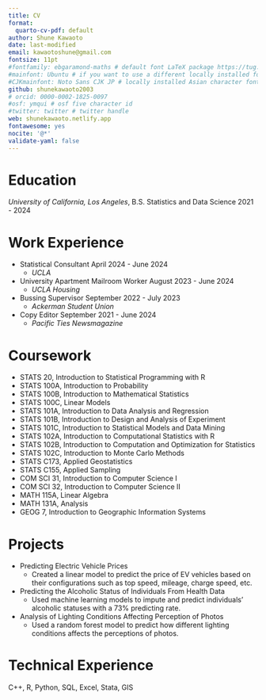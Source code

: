 ```yaml
---
title: CV
format:
  quarto-cv-pdf: default
author: Shune Kawaoto
date: last-modified
email: kawaotoshune@gmail.com
fontsize: 11pt
#fontfamily: ebgaramond-maths # default font LaTeX package https://tug.org/FontCatalogue/about.html
#mainfont: Ubuntu # if you want to use a different locally installed font
#CJKmainfont: Noto Sans CJK JP # locally installed Asian character font, must use with xelatex
github: shunekawaoto2003
# orcid: 0000-0002-1825-0097
#osf: ymqui # osf five character id
#twitter: twitter # twitter handle
web: shunekawaoto.netlify.app
fontawesome: yes
nocite: '@*'
validate-yaml: false
---
```


<!-- # Employment -->

<!-- *Arthur Guinness & Son* -->

<!-- Chief Brewer (Park Royal) \hfill 1935-1937 -->

<!-- Researcher (Dublin) \hfill 1899-1935 -->

# Education
*University of California, Los Angeles*, B.S. Statistics and Data Science \hfill 2021 - 2024

# Work Experience
- Statistical Consultant \hfill April 2024 - June 2024
  - *UCLA*
- University Apartment Mailroom Worker \hfill August 2023 - June 2024
  - *UCLA Housing*
- Bussing Supervisor \hfill September 2022 - July 2023
  - *Ackerman Student Union*
- Copy Editor \hfill September 2021 - June 2024
  - *Pacific Ties Newsmagazine*

# Coursework
- STATS 20, Introduction to Statistical Programming with R
- STATS 100A, Introduction to Probability
- STATS 100B, Introduction to Mathematical Statistics
- STATS 100C, Linear Models
- STATS 101A, Introduction to Data Analysis and Regression
- STATS 101B, Introduction to Design and Analysis of Experiment
- STATS 101C, Introduction to Statistical Models and Data Mining
- STATS 102A, Introduction to Computational Statistics with R
- STATS 102B, Introduction to Computation and Optimization for Statistics
- STATS 102C, Introduction to Monte Carlo Methods
- STATS C173, Applied Geostatistics
- STATS C155, Applied Sampling
- COM SCI 31, Introduction to Computer Science I
- COM SCI 32, Introduction to Computer Science II
- MATH 115A, Linear Algebra
- MATH 131A, Analysis
- GEOG 7, Introduction to Geographic Information Systems

# Projects
- Predicting Electric Vehicle Prices
  - Created a linear model to predict the price of EV vehicles based on their configurations such as top speed, 
  mileage, charge speed, etc.
- Predicting the Alcoholic Status of Individuals From Health Data
  - Used machine learning models to impute and predict individuals' alcoholic statuses with a 73% predicting rate.
- Analysis of Lighting Conditions Affecting Perception of Photos
  - Used a random forest model to predict how different lighting conditions affects the perceptions of photos.

# Technical Experience
C++, R, Python, SQL, Excel, Stata, GIS

